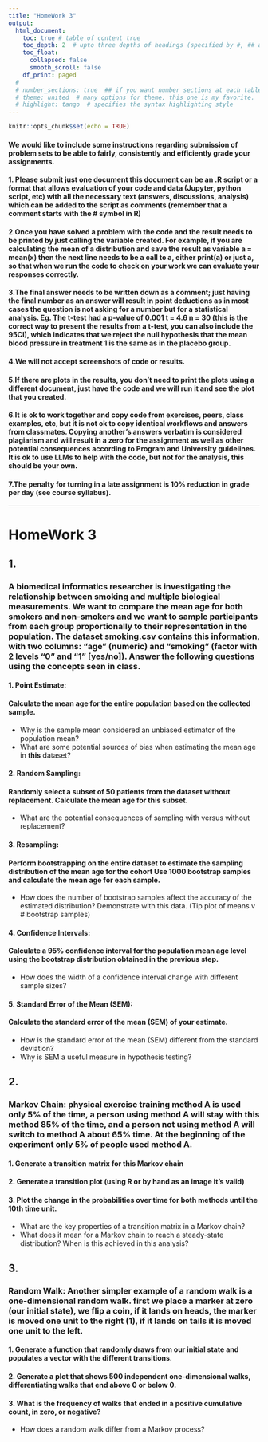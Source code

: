 ```yaml
---
title: "HomeWork 3"
output: 
  html_document:
    toc: true # table of content true
    toc_depth: 2  # upto three depths of headings (specified by #, ## and ###)
    toc_float:
      collapsed: false
      smooth_scroll: false
    df_print: paged
  # 
  # number_sections: true  ## if you want number sections at each table header
  # theme: united  # many options for theme, this one is my favorite.
  # highlight: tango  # specifies the syntax highlighting style
---
```


```r
knitr::opts_chunk$set(echo = TRUE)
```
#### We would like to include some instructions regarding submission of problem sets to be able to fairly, consistently and efficiently grade your assignments.

#### 1. Please submit just one document this document can be an .R script or a format that allows evaluation of your code and data (Jupyter, python script, etc) with all the necessary text (answers, discussions, analysis) which can be added to the script as comments (remember that a comment starts with the # symbol in R)

#### 2.Once you have solved a problem with the code and the result needs to be printed by just calling the variable created. For example, if you are calculating the mean of a distribution and save the result as variable a = mean(x) then the next line needs to be a call to a, either print(a) or just a, so that when we run the code to check on your work we can evaluate your responses correctly.

#### 3.The final answer needs to be written down as a comment; just having the final number as an answer will result in point deductions as in most cases the question is not asking for a number but for a statistical analysis. Eg. The t-test had a p-value of 0.001 t = 4.6 n = 30 (this is the correct way to present the results from a t-test, you can also include the 95CI), which indicates that we reject the null hypothesis that the mean blood pressure in treatment 1 is the same as in the placebo group.

#### 4.We will not accept screenshots of code or results.

#### 5.If there are plots in the results, you don’t need to print the plots using a different document, just have the code and we will run it and see the plot that you created.

#### 6.It is ok to work together and copy code from exercises, peers, class examples, etc, but it is not ok to copy identical workflows and answers from classmates. Copying another’s answers verbatim is considered plagiarism and will result in a zero for the assignment as well as other potential consequences according to Program and University guidelines. It is ok to use LLMs to help with the code, but not for the analysis, this should be your own.

#### 7.The penalty for turning in a late assignment is 10% reduction in grade per day (see course syllabus). 
<hr class="rounded">

# HomeWork 3


## 1.

### A biomedical informatics researcher is investigating the relationship between smoking and multiple biological measurements. We want to compare the mean age for both smokers and non-smokers and we want to sample participants from each group proportionally to their representation in the population. The dataset smoking.csv contains this information, with two columns: "age" (numeric) and "smoking" (factor with 2 levels "0" and "1" [yes/no]). Answer the following questions using the concepts seen in class.

#### 1. **Point Estimate:**
####   Calculate the mean age for the entire population based on the collected sample.

* Why is the sample mean considered an unbiased estimator of the population mean?
* What are some potential sources of bias when estimating the mean age in **this** dataset?

#### 2. **Random Sampling:**
####   Randomly select a subset of 50 patients from the dataset without replacement. Calculate the mean age for this subset.

* What are the potential consequences of sampling with versus without replacement?

#### 3. **Resampling:**
####   Perform bootstrapping on the entire dataset to estimate the sampling distribution of the mean age for the cohort Use 1000 bootstrap samples and calculate the mean age for each sample.

* How does the number of bootstrap samples affect the accuracy of the estimated distribution? Demonstrate with this data. (Tip plot of means v # bootstrap samples)

#### 4. **Confidence Intervals:**
####   Calculate a 95% confidence interval for the population mean age level using the bootstrap distribution obtained in the previous step.

* How does the width of a confidence interval change with different sample sizes?

#### 5. **Standard Error of the Mean (SEM):**
####   Calculate the standard error of the mean (SEM) of your estimate.

* How is the standard error of the mean (SEM) different from the standard deviation?
* Why is SEM a useful measure in hypothesis testing?

## 2. 

### Markov Chain: physical exercise training method A is used only 5% of the time, a person using method A will stay with this method 85% of the time, and a person not using method A will switch to method A about 65% time. At the beginning of the experiment only 5% of people used method A.

#### 1. Generate a transition matrix for this Markov chain
#### 2. Generate a transition plot (using R or by hand as an image it’s valid)
#### 3. Plot the change in the probabilities over time for both methods until the 10th time unit.

* What are the key properties of a transition matrix in a Markov chain?
* What does it mean for a Markov chain to reach a steady-state distribution? When is this achieved in this analysis?

## 3. 

### Random Walk: Another simpler example of a random walk is a one-dimensional random walk. first we place a marker at zero (our initial state), we flip a coin, if it lands on heads, the marker is moved one unit to the right (1), if it lands on tails it is moved one unit to the left.

#### 1. Generate a function that randomly draws from our initial state and populates a vector with the different transitions.

#### 2. Generate a plot that shows 500 independent one-dimensional walks, differentiating walks that end above 0 or below 0.

#### 3. What is the frequency of walks that ended in a positive cumulative count, in zero, or negative?

* How does a random walk differ from a Markov process?
